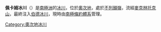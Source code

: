 {{coord|80|21|S|157|25|E|display=title}}

'''佩卡姆冰川'''（{{lang-en|Peckham Glacier}}）是[[南極洲|南極洲]]的[[冰川|冰川]]，位於[[奧次地|奧次地]]，處於[[不列顛嶺|不列顛嶺]]，流經[[麥克林托克山|麥克林托克山]]，最終注入[[伯德冰川|伯德冰川]]，現時由[[南極條約體系|南極條約體系]]管理。

{{DEFAULTSORT:Peckham Glacier}}
[[Category:奧次地冰川|Category:奧次地冰川]]


{{OatesLand-geo-stub}}